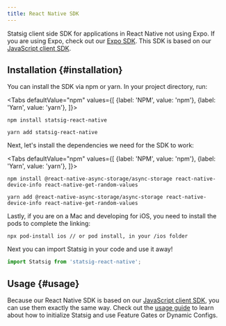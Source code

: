 ```yaml
---
title: React Native SDK
---
```



Statsig client side SDK for applications in React Native not using Expo. If you are using Expo, check out our [Expo SDK](./reactNativeExpoSDK). This SDK is based on our [JavaScript client SDK](https://github.com/statsig-io/js-client).

## Installation {#installation}

You can install the SDK via npm or yarn. In your project directory, run:

<Tabs
  defaultValue="npm"
  values={[
    {label: 'NPM', value: 'npm'},
    {label: 'Yarn', value: 'yarn'},
  ]}>
  <TabItem value="npm">

```shell
npm install statsig-react-native
```

  </TabItem>
  <TabItem value="yarn">

```shell
yarn add statsig-react-native
```

  </TabItem>
</Tabs>

Next, let's install the dependencies we need for the SDK to work:

<Tabs
  defaultValue="npm"
  values={[
    {label: 'NPM', value: 'npm'},
    {label: 'Yarn', value: 'yarn'},
  ]}>
  <TabItem value="npm">

```shell
npm install @react-native-async-storage/async-storage react-native-device-info react-native-get-random-values
```

  </TabItem>
  <TabItem value="yarn">

```shell
yarn add @react-native-async-storage/async-storage react-native-device-info react-native-get-random-values
```

  </TabItem>
</Tabs>

Lastly, if you are on a Mac and developing for iOS, you need to install the pods to complete the linking:

```shell
npx pod-install ios // or pod install, in your /ios folder
```

Next you can import Statsig in your code and use it away!
```jsx
import Statsig from 'statsig-react-native';
```

## Usage {#usage}

Because our React Native SDK is based on our [JavaScript client SDK](./jsClientSDK), you can use them exactly the same way. Check out the [usage guide](./jsClientSDK#step-3---initialize-the-sdk) to learn about how to initialize Statsig and use Feature Gates or Dynamic Configs.

